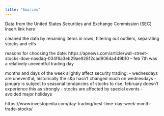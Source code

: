 ```yaml
---
title: "Sources"
---
```


Data from the United States Securities and Exchange Commission (SEC) insert link here

cleaned the data by renaming items in rows, filtering out outliers, separating stocks and etfs

reasons for choosing the date: 
https://apnews.com/article/wall-street-stocks-dow-nasdaq-034f6a3eb29ae92812cad9064a449b10 -- feb 7th was a relatively uneventful trading day

months and days of the week slightly affect security trading:
- wednesdays are uneventful, historically the s&p hasn't changed much on wednesdays
- january is subject to seasonal tendancies of stocks to rise, february doesn't experience this as strongly 
- stocks are affected by special events - avoided major holidays

https://www.investopedia.com/day-trading/best-time-day-week-month-trade-stocks/
